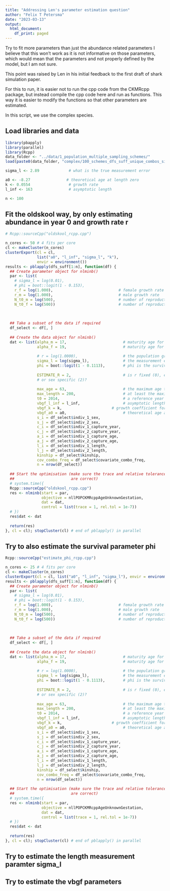 ```yaml
---
title: "Addressing Len's parameter estimation question"
author: "Felix T Petersma"
date: "2023-03-13"
output:
  html_document:
    df_print: paged
---
```


Try to fit more parameters than just the abundance related parameters
I believe that this won't work as it is not informative on those parameters,
which would mean that the parameters and not properly defined by the model,
but I am not sure. 

This point was raised by Len in his initial feedback to the first draft of 
shark simulation paper.

For this to run, it is easier not to run the cpp code from the CKMRcpp
package, but instead compile the cpp code here and run as functions. This
way it is easier to modify the functions so that other parameters are 
estimated. 

In this script, we use the complex species.

## Load libraries and data

```r
library(pbapply)
library(parallel)
library(Rcpp)
data_folder <- "../data/1_population_multiple_sampling_schemes/"
load(paste0(data_folder, "complex/100_schemes_dfs_suff_unique_combos_sim=555.RData"))

sigma_l <- 2.89             # what is the true measurement error

a0 <- -8.27                # theoretical age at length zero              
k <- 0.0554                 # growth rate
l_inf <- 163                # asymptotic length

n <- 100
```

## Fit the oldskool way, by only estimating abundance in year 0 and growth rate r

```r
# Rcpp::sourceCpp("oldskool_rcpp.cpp")

n_cores <- 50 # 4 fits per core
cl <- makeCluster(n_cores)
clusterExport(cl = cl,
              list("a0", "l_inf", "sigma_l", "k"),
              envir = environment())
results <- pblapply(dfs_suff[1:n], function(df) {
  ## Create parameter object for nlminb()
  par <- list(
    # sigma_l = log(0.01),
    # phi = boot::logit(1 - 0.153),
    r_f = log(1.000),                             # female growth rate
    r_m = log(1.000),                             # male growth rate
    N_t0_m = log(500),                            # number of reproductive male
    N_t0_f = log(500))                            # number of reproductive females
  
  
  
  ## Take a subset of the data if required
  df_select <- df[, ]
  
  ## Create the data object for nlminb()
  dat <- list(alpha_m = 17,                         # maturity age for males (van=10, ges=17)
              alpha_f = 19,                         # maturity age for females (van=10, ges=19)
              
              # r = log(1.0000),                    # the population growth rate
              sigma_l = log(sigma_l),               # the measurement error on length
              phi = boot::logit(1 - 0.1113),        # phi is the survival rate (van=0.1535, ges=0.1113)
              
              ESTIMATE_R = 2,                       # is r fixed (0), estimated (1), 
              # or sex specific (2)?
              
              max_age = 63,                         # the maximum age to be considered (van=19, ges=63)
              max_length = 200,                     # at least the maximum length in the data
              t0 = 2014,                            # a reference year for the abundance estimation
              vbgf_l_inf = l_inf,                   # asymptotic length for VBGF
              vbgf_k = k,                      # growth coefficient for VBGF
              vbgf_a0 = a0,                         # theoretical age at length 0 for vbgf
              s_i = df_select$indiv_1_sex,
              s_j = df_select$indiv_2_sex,
              c_i = df_select$indiv_1_capture_year,
              c_j = df_select$indiv_2_capture_year,
              a_i = df_select$indiv_1_capture_age,
              a_j = df_select$indiv_2_capture_age,
              l_i = df_select$indiv_1_length,
              l_j = df_select$indiv_2_length,
              kinship = df_select$kinship,
              cov_combo_freq = df_select$covariate_combo_freq,
              n = nrow(df_select))
  
  ## Start the optimisation (make sure the trace and relative tolerance values
  ##                         are correct)
  # system.time({
  Rcpp::sourceCpp("oldskool_rcpp.cpp")
  res <- nlminb(start = par, 
                objective = nllPOPCKMRcppAgeUnknownGestation, 
                dat = dat, 
                control = list(trace = 1, rel.tol = 1e-7))
  # })
  res$dat <- dat
  
  return(res)
}, cl = cl); stopCluster(cl) # end of pblapply() in parallel


```


## Try to also estimate the survival parameter phi

```r
Rcpp::sourceCpp("estimate_phi_rcpp.cpp")

n_cores <- 25 # 4 fits per core
cl <- makeCluster(n_cores)
clusterExport(cl = cl, list("a0", "l_inf", "sigma_l"), envir = environment())
results <- pblapply(dfs_suff[1:n], function(df) {
  ## Create parameter object for nlminb()
  par <- list(
    # sigma_l = log(0.01),
    # phi = boot::logit(1 - 0.153),
    r_f = log(1.000),                             # female growth rate
    r_m = log(1.000),                             # male growth rate
    N_t0_m = log(500),                            # number of reproductive male
    N_t0_f = log(500))                            # number of reproductive females
  
  
  
  ## Take a subset of the data if required
  df_select <- df[, ]
  
  ## Create the data object for nlminb()
  dat <- list(alpha_m = 17,                         # maturity age for males (van=10, ges=17)
              alpha_f = 19,                         # maturity age for females (van=10, ges=19)
              
              # r = log(1.0000),                    # the population growth rate
              sigma_l = log(sigma_l),               # the measurement error on length
              phi = boot::logit(1 - 0.1113),        # phi is the survival rate (van=0.1535, ges=0.1113)
              
              ESTIMATE_R = 2,                       # is r fixed (0), estimated (1), 
              # or sex specific (2)?
              
              max_age = 63,                         # the maximum age to be considered (van=19, ges=63)
              max_length = 200,                     # at least the maximum length in the data
              t0 = 2014,                            # a reference year for the abundance estimation
              vbgf_l_inf = l_inf,                   # asymptotic length for VBGF
              vbgf_k = k,                      # growth coefficient for VBGF
              vbgf_a0 = a0,                         # theoretical age at length 0 for vbgf
              s_i = df_select$indiv_1_sex,
              s_j = df_select$indiv_2_sex,
              c_i = df_select$indiv_1_capture_year,
              c_j = df_select$indiv_2_capture_year,
              a_i = df_select$indiv_1_capture_age,
              a_j = df_select$indiv_2_capture_age,
              l_i = df_select$indiv_1_length,
              l_j = df_select$indiv_2_length,
              kinship = df_select$kinship,
              cov_combo_freq = df_select$covariate_combo_freq,
              n = nrow(df_select))
  
  ## Start the optimisation (make sure the trace and relative tolerance values
  ##                         are correct)
  # system.time({
  res <- nlminb(start = par, 
                objective = nllPOPCKMRcppAgeUnknownGestation, 
                dat = dat, 
                control = list(trace = 1, rel.tol = 1e-7))
  # })
  res$dat <- dat
  
  return(res)
}, cl = cl); stopCluster(cl) # end of pblapply() in parallel


```
## Try to estimate the length measurement paramter sigma_l

## Try to estimate the vbgf parameters